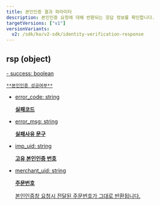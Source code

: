 ```yaml
---
title: 본인인증 결과 파라미터
description: 본인인증 요청에 대해 반환되는 응답 정보를 확인합니다.
targetVersions: ["v1"]
versionVariants:
  v2: /sdk/ko/v2-sdk/identity-verification-response
---
```



## rsp (object) <a href="#request_pay-rsp" id="request_pay-rsp" />

<Parameter flatten heading={3}>
  - success: boolean

    **본인인증 성공여부**

  - error\_code: string

    **실패코드**

  - error\_msg: string

    **실패사유 문구**

  - imp\_uid: string

    **고유 본인인증 번호**

  - merchant\_uid: string

    **주문번호**

    본인인증창 요청시 전달된 주문번호가 그대로 반환됩니다.
</Parameter>

